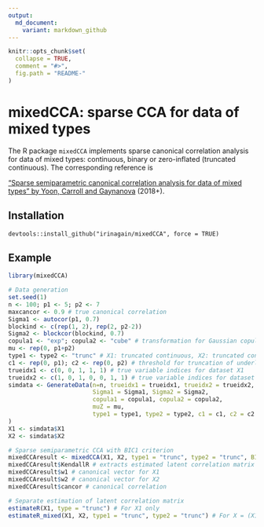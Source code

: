 ```yaml
---
output:
  md_document:
    variant: markdown_github
---
```


<!-- README.md is generated from README.Rmd. Please edit that file -->

```r
knitr::opts_chunk$set(
  collapse = TRUE,
  comment = "#>",
  fig.path = "README-"
)
```

# mixedCCA: sparse CCA for data of mixed types

The R package `mixedCCA` implements sparse canonical correlation analysis for data of mixed types: continuous, binary or zero-inflated (truncated continuous). The corresponding reference is

["Sparse semiparametric canonical correlation analysis for data of mixed types" by Yoon, Carroll and Gaynanova](http://arxiv.org/abs/1807.05274) (2018+).


## Installation

```install
devtools::install_github("irinagain/mixedCCA", force = TRUE)
```

## Example

```r
library(mixedCCA)

# Data generation
set.seed(1)
n <- 100; p1 <- 5; p2 <- 7
maxcancor <- 0.9 # true canonical correlation
Sigma1 <- autocor(p1, 0.7)
blockind <- c(rep(1, 2), rep(2, p2-2))
Sigma2 <- blockcor(blockind, 0.7)
copula1 <- "exp"; copula2 <- "cube" # transformation for Gaussian copula model
mu <- rep(0, p1+p2)
type1 <- type2 <- "trunc" # X1: truncated continuous, X2: truncated continuous
c1 <- rep(0, p1); c2 <- rep(0, p2) # threshold for truncation of underlying continuous variable
trueidx1 <- c(0, 0, 1, 1, 1) # true variable indices for dataset X1
trueidx2 <- c(1, 0, 1, 0, 0, 1, 1) # true variable indices for dataset X2
simdata <- GenerateData(n=n, trueidx1 = trueidx1, trueidx2 = trueidx2, maxcancor = maxcancor,
                        Sigma1 = Sigma1, Sigma2 = Sigma2,
                        copula1 = copula1, copula2 = copula2,
                        muZ = mu,
                        type1 = type1, type2 = type2, c1 = c1, c2 = c2
)
X1 <- simdata$X1
X2 <- simdata$X2

# Sparse semiparametric CCA with BIC1 criterion
mixedCCAresult <- mixedCCA(X1, X2, type1 = "trunc", type2 = "trunc", BICtype = 1)
mixedCCAresult$KendallR # extracts estimated latent correlation matrix
mixedCCAresult$w1 # canonical vector for X1
mixedCCAresult$w2 # canonical vector for X2
mixedCCAresult$cancor # canonical correlation

# Separate estimation of latent correlation matrix
estimateR(X1, type = "trunc") # For X1 only
estimateR_mixed(X1, X2, type1 = "trunc", type2 = "trunc") # For X = (X1, X2)
```
